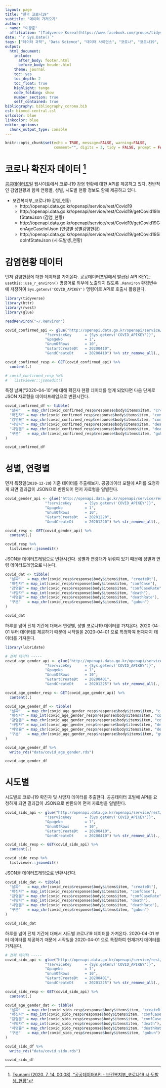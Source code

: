 ```yaml
---
layout: page
title: "한국 코로나19"
subtitle: "데이터 가져오기"
author:
- name: "이광춘"
  affiliation: "[Tidyverse Korea](https://www.facebook.com/groups/tidyverse/)"
date: "`r Sys.Date()`"
tags: ["데이터 과학", "Data Science", "데이터 사이언스", "코로나", "코로나19", "covid-19", "corona"]
output:
  html_document: 
    include:
      after_body: footer.html
      before_body: header.html
    theme: journal
    toc: yes
    toc_depth: 2
    toc_float: true
    highlight: tango
    code_folding: show
    number_section: true
    self_contained: true
bibliography: bibliography_corona.bib
csl: biomed-central.csl
urlcolor: blue
linkcolor: blue
editor_options: 
  chunk_output_type: console
---
```


```r
knitr::opts_chunk$set(echo = TRUE, message=FALSE, warning=FALSE,
                      comment="", digits = 3, tidy = FALSE, prompt = FALSE, fig.align = 'center')

```



# 코로나 확진자 데이터 [^sido-covid] {#get-corona-dataset}

[^sido-covid]: [Tsunami (2020. 7. 14. 00:08), "공공데이터API - 보건복지부_코로나19 시·도발생_현황"](https://zelkun.tistory.com/entry/공공데이터API-보건복지부코로나19-시·도발생현황)

[공공데이터포털](https://www.data.go.kr/index.do) 웹사이트에서 코로나19 감염 현황에 대한 API를 제공하고 있다.
전반적인 감염현황과 함께 연령별, 성별, 시도별 현황 정보도 함께 제공하고 있다.

- 보건복지부_코로나19 감염_현황: 
    - http://openapi.data.go.kr/openapi/service/rest/Covid19
    - http://openapi.data.go.kr/openapi/service/rest/Covid19/getCovid19InfStateJson (감염_현황)
    - http://openapi.data.go.kr/openapi/service/rest/Covid19/getCovid19GenAgeCaseInfJson (연령별·성별감염현황)
    - http://openapi.data.go.kr/openapi/service/rest/Covid19/getCovid19SidoInfStateJson (시·도발생_현황) 

# 감염현황 데이터 {#get-corona-dataset-confirmed}

먼저 감염현황에 대한 데이터를 가져온다. 
공공데이터포털에서 발급된 API KEY는 `usethis::use_r_environ()` 명령어로 외부에 노출되지 않도록 `.Renviron` 환경변수에 저장하여 `Sys.getenv('COVID_APIKEY')` 명령어로 API로 호출시 활용한다.

```r
library(tidyverse)
library(httr)
library(rvest)
library(glue)

readRenviron("~/.Renviron")

covid_confirmed_api <- glue("http://openapi.data.go.kr/openapi/service/rest/Covid19/getCovid19InfStateJson",
                  "?serviceKey      = {Sys.getenv('COVID_APIKEY')}",
                  "&pageNo          = 1",
                  "&numOfRows       = 10",
                  "&startCreateDt   = 20200410",
                  "&endCreateDt     = 20200410") %>% str_remove_all(., " ")

covid_confirmed_resp <- GET(covid_confirmed_api) %>% 
  content(.) 

# covid_confirmed_resp %>% 
#   listviewer::jsonedit()
```

특정 날짜("2020-04-10")에 대해 확진자 현황 데이터를 얻게 되었다면 다음 단계로 JSON 자료형을 데이터프레임으로 변환시킨다.

```r
covid_confirmed_df <- tibble(
  "날짜"   = map_chr(covid_confirmed_resp$response$body$items$item, "createDt"),
  "확진자" = map_chr(covid_confirmed_resp$response$body$items$item, "confCase"),
  "감염율" = map_chr(covid_confirmed_resp$response$body$items$item, "confCaseRate"),
  "사망자" = map_chr(covid_confirmed_resp$response$body$items$item, "death"),
  "치명율" = map_chr(covid_confirmed_resp$response$body$items$item, "deathRate"),
  "구분"   = map_chr(covid_confirmed_resp$response$body$items$item, "gubun")
)

covid_confirmed_df
```

# 성별, 연령별 {#get-corona-dataset-sex}

먼저 특정일(`2020-12-20`) 기준 데이터를 추출해보자.
공공데이터 포털에 API를 요청하게 되면 결과값이 JSON으로 반환되어 먼저 자료형을 일별한다.

```r

covid_gender_api <- glue("http://openapi.data.go.kr/openapi/service/rest/Covid19/getCovid19GenAgeCaseInfJson",
                  "?serviceKey      = {Sys.getenv('COVID_APIKEY')}",
                  "&pageNo          = 1",
                  "&numOfRows       = 10",
                  "&startCreateDt   = 20201220",
                  "&endCreateDt     = 20201220") %>% str_remove_all(., " ")

covid_resp <- GET(covid_gender_api) %>% 
  content(.) 

covid_resp %>% 
  listviewer::jsonedit()
```

JSON을 데이터프레임으로 변환시킨다. 
성별과 연령대가 뒤섞여 있기 때문에 성별과 연령 데이터프레임으로 나눈다.

```r
covid_dat <- tibble(
  "날짜"   = map_chr(covid_resp$response$body$items$item, "createDt"),
  "확진자" = map_int(covid_resp$response$body$items$item, "confCase"),
  "감염율" = map_chr(covid_resp$response$body$items$item, "confCaseRate"),
  "사망자" = map_int(covid_resp$response$body$items$item, "death"),
  "치명율" = map_chr(covid_resp$response$body$items$item, "deathRate"),
  "구분"   = map_chr(covid_resp$response$body$items$item, "gubun")
)

covid_dat
```

하루를 넘어 전체 기간에 대해서 연령별, 성별 코로나19 데이터를 가져온다.
2020-04-01 부터 데이터를 제공하기 때문에 시작일을 2020-04-01 으로 특정하여 현재까지 데이터를 가져온다.

```r
library(lubridate)

# 전체 데이터 -----
covid_age_gender_api <- glue("http://openapi.data.go.kr/openapi/service/rest/Covid19/getCovid19GenAgeCaseInfJson",
                  "?serviceKey      = {Sys.getenv('COVID_APIKEY')}",
                  "&pageNo          = 1",
                  "&numOfRows       = 10",
                  "&startCreateDt   = 20200401",
                  "&endCreateDt     = 20201225") %>% str_remove_all(., " ")

covid_age_gender_resp <- GET(covid_age_gender_api) %>% 
  content(.) 

covid_age_gender_df <- tibble(
  "날짜"   = map_chr(covid_age_gender_resp$response$body$items$item, "createDt"),
  "확진자" = map_int(covid_age_gender_resp$response$body$items$item, "confCase"),
  "감염율" = map_chr(covid_age_gender_resp$response$body$items$item, "confCaseRate"),
  "사망자" = map_int(covid_age_gender_resp$response$body$items$item, "death"),
  "치명율" = map_chr(covid_age_gender_resp$response$body$items$item, "deathRate"),
  "구분"   = map_chr(covid_age_gender_resp$response$body$items$item, "gubun")
)

covid_age_gender_df %>% 
  write_rds("data/covid_age_gender.rds")

covid_age_gender_df
```

# 시도별 {#get-corona-dataset-sido}

시도별로 코로나19 확진자 및 사망자 데이터를 추출한다.
공공데이터 포털에 API를 요청하게 되면 결과값이 JSON으로 반환되어 먼저 자료형을 일별한다.

```r

covid_sido_api <- glue("http://openapi.data.go.kr/openapi/service/rest/Covid19/getCovid19SidoInfStateJson",
                  "?serviceKey      = {Sys.getenv('COVID_APIKEY')}",
                  "&pageNo          = 1",
                  "&numOfRows       = 10",
                  "&startCreateDt   = 20200410",
                  "&endCreateDt     = 20200410") %>% str_remove_all(., " ")

covid_sido_resp <- GET(covid_sido_api) %>% 
  content(.) 

covid_sido_resp %>% 
  listviewer::jsonedit()
```

JSON을 데이터프레임으로 변환시킨다. 

```r
covid_sido_dat <- tibble(
  "날짜"   = map_chr(covid_resp$response$body$items$item, "createDt"),
  "확진자" = map_int(covid_resp$response$body$items$item, "confCase"),
  "감염율" = map_chr(covid_resp$response$body$items$item, "confCaseRate"),
  "사망자" = map_int(covid_resp$response$body$items$item, "death"),
  "치명율" = map_chr(covid_resp$response$body$items$item, "deathRate"),
  "구분"   = map_chr(covid_resp$response$body$items$item, "gubun")
)

covid_sido_dat
```

하루를 넘어 전체 기간에 대해서 시도별 코로나19 데이터를 가져온다.
2020-04-01 부터 데이터를 제공하기 때문에 시작일을 2020-04-01 으로 특정하여 현재까지 데이터를 가져온다.

```r

# 전체 데이터 -----
covid_sido_api <- glue("http://openapi.data.go.kr/openapi/service/rest/Covid19/getCovid19SidoInfStateJson",
                  "?serviceKey      = {Sys.getenv('COVID_APIKEY')}",
                  "&pageNo          = 1",
                  "&numOfRows       = 10",
                  "&startCreateDt   = 20200401",
                  "&endCreateDt     = 20201225") %>% str_remove_all(., " ")

covid_sido_resp <- GET(covid_sido_api) %>% 
  content(.) 

covid_age_gender_dat <- tibble(
  "날짜"   = map_chr(covid_sido_resp$response$body$items$item, "createDt"),
  "확진자" = map_int(covid_sido_resp$response$body$items$item, "confCase"),
  "감염율" = map_chr(covid_sido_resp$response$body$items$item, "confCaseRate"),
  "사망자" = map_int(covid_sido_resp$response$body$items$item, "death"),
  "치명율" = map_chr(covid_sido_resp$response$body$items$item, "deathRate"),
  "구분"   = map_chr(covid_sido_resp$response$body$items$item, "gubun")
)

covid_sido_df %>% 
  write_rds("data/covid_sido.rds")

covid_sido_df
```
